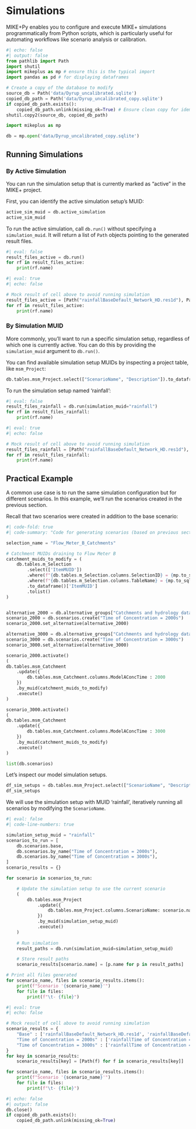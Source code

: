 # Simulations

MIKE+Py enables you to configure and execute MIKE+ simulations programmatically from Python scripts, which is particularly useful for automating workflows like scenario analysis or calibration.

```python
#| echo: false
#| output: false
from pathlib import Path
import shutil
import mikeplus as mp # ensure this is the typical import
import pandas as pd # for displaying dataframes

# Create a copy of the database to modify
source_db = Path('data/Dyrup_uncalibrated.sqlite')
copied_db_path = Path('data/Dyrup_uncalibrated_copy.sqlite')
if copied_db_path.exists():
    copied_db_path.unlink(missing_ok=True) # Ensure clean copy for idempotency
shutil.copy2(source_db, copied_db_path)
```

```python
import mikeplus as mp

db = mp.open('data/Dyrup_uncalibrated_copy.sqlite')
```

## Running Simulations

### By Active Simulation

You can run the simulation setup that is currently marked as "active" in the MIKE+ project.

First, you can identify the active simulation setup's MUID:
```python
active_sim_muid = db.active_simulation
active_sim_muid
```

To run the active simulation, call `db.run()` without specifying a `simulation_muid`. It will return a list of `Path` objects pointing to the generated result files.
```python
#| eval: false
result_files_active = db.run()
for rf in result_files_active:
    print(rf.name)
```
```python
#| eval: true
#| echo: false

# Mock result of cell above to avoid running simulation
result_files_active = [Path("rainfallBaseDefault_Network_HD.res1d"), Path("rainfallBaseDefault_Surface_runoff.res1d")]
for rf in result_files_active:
    print(rf.name)
```

### By Simulation MUID

More commonly, you'll want to run a specific simulation setup, regardless of which one is currently active. You can do this by providing the `simulation_muid` argument to `db.run()`.

You can find available simulation setup MUIDs by inspecting a project table, like `msm_Project`:
```python
db.tables.msm_Project.select(["ScenarioName", "Description"]).to_dataframe()
```

To run the simulation setup named 'rainfall':
```python
#| eval: false
result_files_rainfall = db.run(simulation_muid="rainfall")
for rf in result_files_rainfall:
    print(rf.name)
```
```python
#| eval: true
#| echo: false

# Mock result of cell above to avoid running simulation
result_files_rainfall = [Path("rainfallBaseDefault_Network_HD.res1d"), Path("rainfallBaseDefault_Surface_runoff.res1d")]
for rf in result_files_rainfall:
    print(rf.name)
```

## Practical Example

A common use case is to run the same simulation configuration but for different scenarios. In this example, we'll run the scenarios created in the previous section.

Recall that two scenarios were created in addition to the base scenario:
```python
#| code-fold: true
#| code-summary: "Code for generating scenarios (based on previous section)"

selection_name = "Flow_Meter_B_Catchments"

# Catchment MUIDs draining to Flow Meter B
catchment_muids_to_modify = (
    db.tables.m_Selection
        .select(['ItemMUID'])
        .where(f"{db.tables.m_Selection.columns.SelectionID} = {mp.to_sql(selection_name)}")
        .where(f"{db.tables.m_Selection.columns.TableName} = {mp.to_sql(db.tables.msm_Catchment.name)}")
        .to_dataframe()['ItemMUID']
        .tolist()
)


alternative_2000 = db.alternative_groups["Catchments and hydrology data"].create("Time of Concentration = 2000s")
scenario_2000 = db.scenarios.create("Time of Concentration = 2000s")
scenario_2000.set_alternative(alternative_2000)

alternative_3000 = db.alternative_groups["Catchments and hydrology data"].create("Time of Concentration = 3000s")
scenario_3000 = db.scenarios.create("Time of Concentration = 3000s")
scenario_3000.set_alternative(alternative_3000)

scenario_2000.activate()
(
db.tables.msm_Catchment
    .update({
        db.tables.msm_Catchment.columns.ModelAConcTime : 2000
    })
    .by_muid(catchment_muids_to_modify)
    .execute()
)

scenario_3000.activate()
(
db.tables.msm_Catchment
    .update({
        db.tables.msm_Catchment.columns.ModelAConcTime : 3000
    })
    .by_muid(catchment_muids_to_modify)
    .execute()
)

list(db.scenarios)
```

Let's inspect our model simulation setups.
```python
df_sim_setups = db.tables.msm_Project.select(["ScenarioName", "Description"]).to_dataframe()
df_sim_setups
```

We will use the simulation setup with MUID 'rainfall', iteratively running all scenarios by modifying the `ScenarioName`.

```python
#| eval: false
#| code-line-numbers: true

simulation_setup_muid = "rainfall"
scenarios_to_run = [
    db.scenarios.base,
    db.scenarios.by_name("Time of Concentration = 2000s"),
    db.scenarios.by_name("Time of Concentration = 3000s"),
]
scenario_results = {}

for scenario in scenarios_to_run:

    # Update the simulation setup to use the current scenario
    (
        db.tables.msm_Project
            .update({
                db.tables.msm_Project.columns.ScenarioName: scenario.name
            })
            .by_muid(simulation_setup_muid)
            .execute()
    )
    
    # Run simulation
    result_paths = db.run(simulation_muid=simulation_setup_muid)

    # Store result paths
    scenario_results[scenario.name] = [p.name for p in result_paths]

# Print all files generated
for scenario_name, files in scenario_results.items():
    print(f"Scenario '{scenario_name}'")
    for file in files:
        print(f"\t- {file}")
```
```python
#| eval: true
#| echo: false

# Mock result of cell above to avoid running simulation
scenario_results = {
    "Base" : ['rainfallBaseDefault_Network_HD.res1d', 'rainfallBaseDefault_Surface_runoff.res1d'],
    "Time of Concentration = 2000s" : ['rainfallTime of Concentration = 2000sDefault_Network_HD.res1d', 'rainfallTime of Concentration = 2000sDefault_Surface_runoff.res1d'],
    "Time of Concentration = 3000s" : ['rainfallTime of Concentration = 3000sDefault_Network_HD.res1d', 'rainfallTime of Concentration = 3000sDefault_Surface_runoff.res1d']
}
for key in scenario_results:
    scenario_results[key] = [Path(f) for f in scenario_results[key]]

for scenario_name, files in scenario_results.items():
    print(f"Scenario '{scenario_name}'")
    for file in files:
        print(f"\t- {file}")
```

```python
#| echo: false
#| output: false
db.close()
if copied_db_path.exists():
    copied_db_path.unlink(missing_ok=True)
```